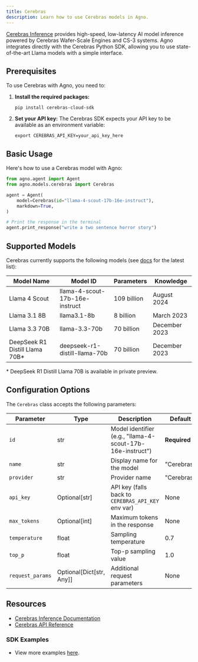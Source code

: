 ```yaml
---
title: Cerebras
description: Learn how to use Cerebras models in Agno.
---
```


[Cerebras Inference](https://inference-docs.cerebras.ai/introduction) provides high-speed, low-latency AI model inference powered by Cerebras Wafer-Scale Engines and CS-3 systems. Agno integrates directly with the Cerebras Python SDK, allowing you to use state-of-the-art Llama models with a simple interface.

## Prerequisites

To use Cerebras with Agno, you need to:

1. **Install the required packages:**

   ```shell
   pip install cerebras-cloud-sdk
   ```

2. **Set your API key:**
   The Cerebras SDK expects your API key to be available as an environment variable:
   ```shell
   export CEREBRAS_API_KEY=your_api_key_here
   ```

## Basic Usage

Here's how to use a Cerebras model with Agno:

```python
from agno.agent import Agent
from agno.models.cerebras import Cerebras

agent = Agent(
    model=Cerebras(id="llama-4-scout-17b-16e-instruct"),
    markdown=True,
)

# Print the response in the terminal
agent.print_response("write a two sentence horror story")
```

## Supported Models

Cerebras currently supports the following models (see [docs](https://inference-docs.cerebras.ai/introduction) for the latest list):

| Model Name                      | Model ID                       | Parameters  | Knowledge     |
| ------------------------------- | ------------------------------ | ----------- | ------------- |
| Llama 4 Scout                   | llama-4-scout-17b-16e-instruct | 109 billion | August 2024   |
| Llama 3.1 8B                    | llama3.1-8b                    | 8 billion   | March 2023    |
| Llama 3.3 70B                   | llama-3.3-70b                  | 70 billion  | December 2023 |
| DeepSeek R1 Distill Llama 70B\* | deepseek-r1-distill-llama-70b  | 70 billion  | December 2023 |

\* DeepSeek R1 Distill Llama 70B is available in private preview.

## Configuration Options

The `Cerebras` class accepts the following parameters:

| Parameter        | Type                     | Description                                               | Default      |
| ---------------- | ------------------------ | --------------------------------------------------------- | ------------ |
| `id`             | str                      | Model identifier (e.g., "llama-4-scout-17b-16e-instruct") | **Required** |
| `name`           | str                      | Display name for the model                                | "Cerebras"   |
| `provider`       | str                      | Provider name                                             | "Cerebras"   |
| `api_key`        | Optional[str]            | API key (falls back to `CEREBRAS_API_KEY` env var)        | None         |
| `max_tokens`     | Optional[int]            | Maximum tokens in the response                            | None         |
| `temperature`    | float                    | Sampling temperature                                      | 0.7          |
| `top_p`          | float                    | Top-p sampling value                                      | 1.0          |
| `request_params` | Optional[Dict[str, Any]] | Additional request parameters                             | None         |

## Resources

- [Cerebras Inference Documentation](https://inference-docs.cerebras.ai/introduction)
- [Cerebras API Reference](https://inference-docs.cerebras.ai/api-reference/chat-completions)

### SDK Examples

- View more examples [here](/examples/models/cerebras/basic).
